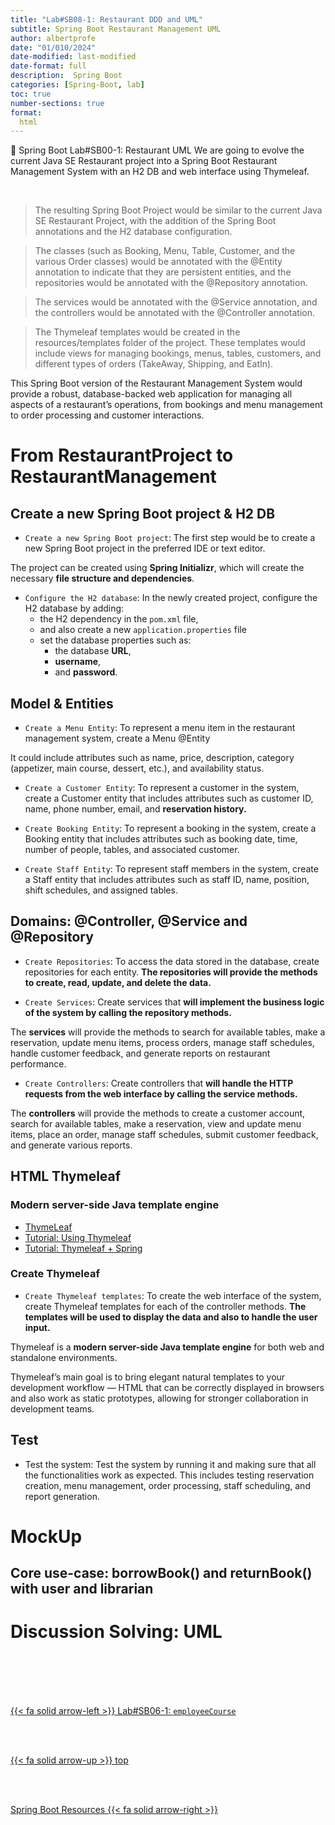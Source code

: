 ```yaml
---
title: "Lab#SB08-1: Restaurant DDD and UML"
subtitle: Spring Boot Restaurant Management UML
author: albertprofe
date: "01/010/2024"
date-modified: last-modified
date-format: full
description:  Spring Boot
categories: [Spring-Boot, lab]
toc: true
number-sections: true
format:
  html
---
```


:::: {.labs}
📘 Spring Boot Lab#SB00-1: Restaurant UML
We are going to evolve the current Java SE Restaurant project into a Spring Boot Restaurant Management System with an H2 DB and web interface using Thymeleaf.
:::
</br>

> The resulting Spring Boot Project would be similar to the current Java SE Restaurant Project, with the addition of the Spring Boot annotations and the H2 database configuration.


> The classes (such as Booking, Menu, Table, Customer, and the various Order classes) would be annotated with the @Entity annotation to indicate that they are persistent entities, and the repositories would be annotated with the @Repository annotation.


> The services would be annotated with the @Service annotation, and the controllers would be annotated with the @Controller annotation.


> The Thymeleaf templates would be created in the resources/templates folder of the project. These templates would include views for managing bookings, menus, tables, customers, and different types of orders (TakeAway, Shipping, and EatIn).


This Spring Boot version of the Restaurant Management System would provide a robust, database-backed web application for managing all aspects of a restaurant's operations, from bookings and menu management to order processing and customer interactions.

# From RestaurantProject to RestaurantManagement

## Create a new Spring Boot project & H2 DB

- ``Create a new Spring Boot project``: The first step would be to create a new Spring Boot project in the preferred IDE or text editor.

::: {.callout-note}
The project can be created using **Spring Initializr**, which will create the necessary **file structure and dependencies**.
:::

- ``Configure the H2 database``: In the newly created project, configure the H2 database by adding:
  - the H2 dependency in the ``pom.xml`` file,
  - and also create a new ``application.properties`` file
  - set the database properties such as:
    - the database **URL**,
    - **username**,
    - and **password**.

## Model & Entities

- `Create a Menu Entity`: To represent a menu item in the restaurant management system, create a Menu @Entity 

::: {.column-margin}
It could include attributes such as name, price, description, category (appetizer, main course, dessert, etc.), and availability status.
:::

- `Create a Customer Entity`: To represent a customer in the system, create a Customer entity that includes attributes such as customer ID, name, phone number, email, and **reservation history.**

- `Create Booking Entity`: To represent a booking in the system, create a Booking entity that includes attributes such as booking date, time, number of people, tables, and associated customer.

- `Create Staff Entity`: To represent staff members in the system, create a Staff entity that includes attributes such as staff ID, name, position, shift schedules, and assigned tables.

## Domains: @Controller, @Service and @Repository

- `Create Repositories`: To access the data stored in the database, create repositories for each entity. **The repositories will provide the methods to create, read, update, and delete the data.**

- `Create Services`: Create services that **will implement the business logic of the system by calling the repository methods.** 

::: {.column-margin}
The **services** will provide the methods to search for available tables, make a reservation, update menu items, process orders, manage staff schedules, handle customer feedback, and generate reports on restaurant performance.
:::

- `Create Controllers`: Create controllers that **will handle the HTTP requests from the web interface by calling the service methods.** 

::: {.column-margin}
The **controllers** will provide the methods to create a customer account, search for available tables, make a reservation, view and update menu items, place an order, manage staff schedules, submit customer feedback, and generate various reports.
:::

## HTML Thymeleaf

### Modern server-side Java template engine
- [ThymeLeaf](https://www.thymeleaf.org/){.external}
- [Tutorial: Using Thymeleaf](https://www.thymeleaf.org/doc/tutorials/3.0/usingthymeleaf.html){.external}
- [Tutorial: Thymeleaf + Spring](https://www.thymeleaf.org/doc/tutorials/3.0/thymeleafspring.html){.external}

### Create Thymeleaf

- `Create Thymeleaf templates`: To create the web interface of the system, create Thymeleaf templates for each of the controller methods. **The templates will be used to display the data and also to handle the user input.**

::: {.callout-note}
Thymeleaf is a **modern server-side Java template engine** for both web and standalone environments.

Thymeleaf's main goal is to bring elegant natural templates to your development workflow — HTML that can be correctly displayed in browsers and also work as static prototypes, allowing for stronger collaboration in development teams.
:::

## Test

- Test the system: Test the system by running it and making sure that all the functionalities work as expected. This includes testing reservation creation, menu management, order processing, staff scheduling, and report generation.

# MockUp

## Core use-case: borrowBook() and returnBook() with user and librarian



# Discussion Solving: UML


<!--- navLinks -->
<br><br>
<div class=row>
<br>
<div class='column left previous'>
<br>
[{{< fa solid arrow-left >}} Lab#SB06-1: `employeeCourse` ](/springboot/sblab6.qmd)
<br>
</div>
<br>
<div class='column center'>
<br>
[{{< fa solid arrow-up >}} top](#top)
<br>
</div>
<br>
<div class='column right next'>
<br>
[Spring Boot Resources  {{< fa solid arrow-right >}}](/springboot/resources.qmd)
<br>
</div>
<br>
</div>
